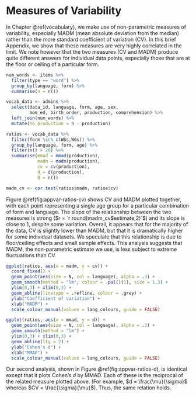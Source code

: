 # Measures of Variability {#appendix-variability}

In Chapter \@ref(vocabulary), we make use of non-parametric measures of variability, especially MADM (mean absolute deviation from the median) rather than the more standard coefficient of variation (CV). In this brief Appendix, we show that these measures are very highly correlated in the limit. We note however that the two measures (CV and MADM) produce quite different answers for individual data points, especially those that are at the floor or ceiling of a particular form. 


```r
num_words <- items %>%
  filter(type == "word") %>%
  group_by(language, form) %>%
  summarise(n = n())

vocab_data <- admins %>%
  select(data_id, language, form, age, sex, 
         mom_ed, birth_order, production, comprehension) %>% 
  left_join(num_words) %>%
  mutate(no_production = n - production)
```

```r
ratios <- vocab_data %>%
  filter(form %in% c(WSs,WGs)) %>%
  group_by(language, form, age) %>%
  filter(n() > 20) %>%
  summarise(mmad = mmad(production), 
            madm = madm(production), 
            cv = cv(production), 
            d = d(production), 
            N = n())

madm_cv <- cor.test(ratios$madm, ratios$cv)
```

Figure \@ref(fig:appvar-ratios-cv) shows CV and MADM plotted together, with each point representing a single age group for a particular combination of form and language. The slope of the relationship between the two measures is strong ($r = `r round(madm_cv$estimate,2)`$) and its slope is close to 1, despite some variation. Overall, it appears that for the majority of the data, CV is slightly lower than MADM, but that it is dramatically higher for some individual datasets. We speculate that this relationship is due to floor/ceiling effects and small sample effects. This analysis suggests that MADM, the non-parametric estimate we use, is less subject to extreme fluctuations than CV.


```r
ggplot(ratios, aes(x = madm, y = cv)) + 
  coord_fixed() +
  geom_point(aes(size = N, col = language), alpha = .3) + 
  geom_smooth(method = "lm", colour = .pal()(1), size = 1.3) +
  ylim(0,3) + xlim(0,3) +
  geom_abline(linetype = .refline, colour = .grey) +
  ylab("Coefficient of variation") + 
  xlab("MADM") + 
  scale_colour_manual(values = lang_colours, guide = FALSE)
```

```r
ggplot(ratios, aes(x = mmad, y = d)) + 
  geom_point(aes(size = N, col = language), alpha = .3) + 
  geom_smooth(method = "lm") +
  ylim(0,3) + xlim(0,3) +
  geom_abline(lty = 2) +
  ylab("Cohen's d") + 
  xlab("MMAD") + 
  scale_colour_manual(values = lang_colours, guide = FALSE)
```

 
Our second analysis, shown in Figure \@ref(fig:appvar-ratios-d), is identical except that it plots Cohen's $d$ by MMAD. Each of these is the reciprocal of the related measure plotted above. (For example, $d = \frac{\mu}{\sigma}$ whereas $CV = \frac{\sigma}{\mu}$). Thus, the same relation holds.

